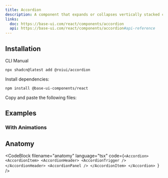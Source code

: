 ```yaml
---
title: Accordion
description: A component that expands or collapses vertically stacked content.
links:
  doc: https://base-ui.com/react/components/accordion
  api: https://base-ui.com/react/components/accordion#api-reference
---
```


<ComponentPreview name="accordion-demo" align="start" />

## Installation

<InstallationTabs>

<InstallationTabsList>
  <InstallationTabsTrigger value="cli">CLI</InstallationTabsTrigger>
  <InstallationTabsTrigger value="manual">Manual</InstallationTabsTrigger>
</InstallationTabsList>

<InstallationTabsContent value="cli">

```package-install
npx shadcn@latest add @roiui/accordion
```

</InstallationTabsContent>

<InstallationTabsContent value="manual" data-manual="true">

Install dependencies:

```package-install
npm install @base-ui-components/react
```

Copy and paste the following files:

<ComponentSource
    name="accordion"
/>

</InstallationTabsContent>

</InstallationTabs>

## Examples

<div id="with-animations">

### With Animations

<ComponentPreview name="accordion-motion" align="start" />

</div>

## Anatomy

<CodeBlock
  filename="anatomy"
  language="tsx"
  code={`<Accordion>
    <AccordionItem>
        <AccordionHeader>
            <AccordionTrigger />
        </AccordionHeader>
        <AccordionPanel />
    </AccordionItem>
</Accordion>
`}
/>
